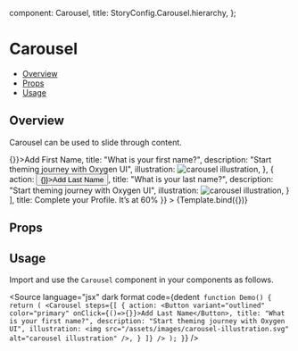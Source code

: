 
  component: Carousel,
  title: StoryConfig.Carousel.hierarchy,
};

<Meta title={meta.title} component={meta.component} />


# Carousel

- [Overview](#overview)
- [Props](#props)
- [Usage](#usage)

## Overview

Carousel can be used to slide through content.

<Canvas>
  <Story
    name="Overview"
    args={{
        steps: [
            {
              action: <Button variant="outlined" onClick={()=>{}}>Add First Name</Button>,
              title: "What is your first name?",
              description: "Start theming journey with Oxygen UI",
              illustration: <img src="/assets/images/carousel-illustration.svg" alt="carousel illustration" />,
            },
            {
              action: <Button variant="outlined" onClick={()=>{}}>Add Last Name</Button>,
              title: "What is your last name?",
              description: "Start theming journey with Oxygen UI",
              illustration: <img src="/assets/images/carousel-illustration.svg" alt="carousel illustration" />,
            }
      ],
      title: <Typography>Complete your Profile. It’s at 60%</Typography>
    }}
  >
    {Template.bind({})}
  </Story>
</Canvas>

## Props

<ArgsTable story="Overview" />

## Usage

Import and use the `Carousel` component in your components as follows.

<Source
  language="jsx"
  dark
  format
  code={dedent`
function Demo() {
  return (
    <Carousel
        steps={[
            {
              action: <Button variant="outlined" color="primary" onClick={()=>{}}>Add Last Name</Button>,
              title: "What is your first name?",
              description: "Start theming journey with Oxygen UI",
              illustration: <img src="/assets/images/carousel-illustration.svg" alt="carousel illustration" />,
            }
        ]}
    />
  );
}`}
/>
